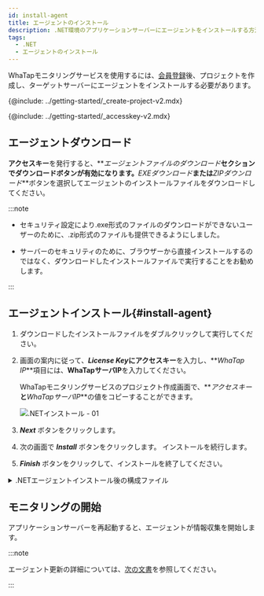 ```yaml
---
id: install-agent
title: エージェントのインストール
description: .NET環境のアプリケーションサーバーにエージェントをインストールする方法を提供します。
tags:
  - .NET
  - エージェントのインストール
---
```



WhaTapモニタリングサービスを使用するには、[会員登録](https://www.whatap.io/ko/signup/)後、プロジェクトを作成し、ターゲットサーバーにエージェントをインストールする必要があります。

{@include: ../getting-started/_create-project-v2.mdx} 

{@include: ../getting-started/_accesskey-v2.mdx}

## エージェントダウンロード

**アクセスキー**を発行すると、**_エージェントファイルのダウンロード_**セクションでダウンロードボタンが有効になります。**_EXEダウンロード_**または**_ZIPダウンロード_**ボタンを選択してエージェントのインストールファイルをダウンロードしてください。

:::note

-   セキュリティ設定により.exe形式のファイルのダウンロードができないユーザーのために、.zip形式のファイルも提供できるようにしました。

-   サーバーのセキュリティのために、ブラウザーから直接インストールするのではなく、ダウンロードしたインストールファイルで実行することをお勧めします。

:::

## エージェントインストール{#install-agent}

1.  ダウンロードしたインストールファイルをダブルクリックして実行してください。

2.  画面の案内に従って、**_License Key_**に**アクセスキー**を入力し、**_WhaTap IP_**項目には、**WhaTapサーバIP**を入力してください。

    WhaTapモニタリングサービスのプロジェクト作成画面で、**_アクセスキー_**と**_WhaTapサーバIP_**の値をコピーすることができます。

    ![.NETインストール - 01](https://img.whatap.io/media/agent_dotnet/install/agent_install_02.png)

3.  **_Next_** ボタンをクリックします。

4.  次の画面で **_Install_** ボタンをクリックします。 インストールを続行します。

5.  **_Finish_** ボタンをクリックして、インストールを終了してください。

<details>
<summary>.NETエージェントインストール後の構成ファイル</summary>

モニタリング情報を収集するためのトレーサーと収集した情報をサーバーに送信するためのエージェントで構成されています。

-   _WhaTap.ClrProfiler.dll_：.NET CLR Profilerは、.NETトレーシングAPIに関連付けられています。

-   _WhaTap.Trace.dll_：プロファイラーから渡されたデータを処理し、エージェントに送信します。

-   _whatap_dotnet.exe_：エージェントおよび、トレーサーから渡された情報を収集サーバーに送信するプログラムです。

-   _whatap.conf_：エージェントの環境設定ファイルです。

</details>

## モニタリングの開始

アプリケーションサーバーを再起動すると、エージェントが情報収集を開始します。

:::note

エージェント更新の詳細については、[次の文書](agent-manage)を参照してください。

:::
